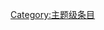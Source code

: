 {{catmore1|[[Wikipedia:動畫專題|Wikipedia:動畫專題]]}}
{{Articles by Quality|topic=動畫|project=動畫|format=TOC}}
{{Wikipedia category}}
{{emptycat}}

[[Category:主题级条目|Category:主题级条目]]